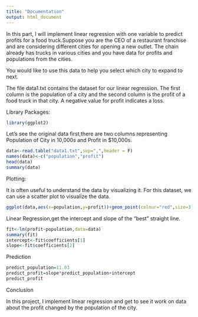 ```yaml
---
title: "Documentation"
output: html_document
---
```


In this part, I will implement linear regression with one variable to predict profits for a food truck.Suppose you are the CEO of a restaurant franchise and are considering different cities for opening a new outlet. The chain already has trucks in various cities and you have data for profits and populations from the cities.


You would like to use this data to help you select which city to expand to next.

The file data1.txt contains the dataset for our linear regression. The first column is the population of a city and the second column is the profit of a food truck in that city. A negative value for profit indicates a loss.


Library Packages:
```r
library(ggplot2)
```

Let's see the original data first,there are two columns representing Population of City in 10,000s and Profit in $10,000s.

```r
data<-read.table("data1.txt",sep=",",header = F)
names(data)<-c("population","profit")
head(data)
summary(data)
```

Plotting: 

It is often useful to understand the data by visualizing it. For this dataset, we can use a scatter plot to visualize the data.
```r
ggplot(data,aes(x=population,y=profit))+geom_point(colour="red",size=3)+geom_smooth(type="lm")
```

Linear Regression,get the intercept and slope of the "best" straight line.

```r
fit<-lm(profit~population,data=data)
summary(fit)
intercept<-fit$coefficients[1]
slope<-fit$coefficients[2]
```

Prediction

```r
predict_population=11.03
predict_profit=slope*predict_population+intercept
predict_profit
```

Conclusion

In this project, I implement linear regression and get to see it work on data about the profit changed by the population of the city.

